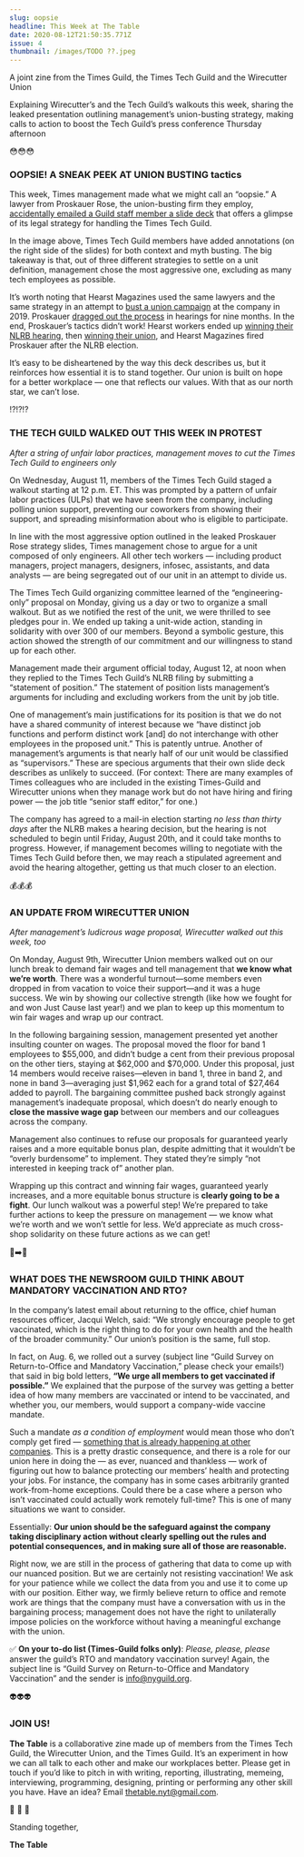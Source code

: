 ```yaml
---
slug: oopsie
headline: This Week at The Table
date: 2020-08-12T21:50:35.771Z
issue: 4
thumbnail: /images/TODO ??.jpeg
---
```


A joint zine from the Times Guild, the Times Tech Guild and the Wirecutter Union

Explaining Wirecutter’s and the Tech Guild’s walkouts this week, sharing the leaked presentation outlining management’s union-busting strategy, making calls to action to boost the Tech Guild’s press conference Thursday afternoon

<FullBleedImage alt="A seven by seven grid of tech workers on Zoom, using identical red backgrounds and raising their fists in solidarity." src="/images/the-table/8-11-tech-walkout-zoom.png" title="More than 330 members of the Times Tech Guild walked out Wednesday to protest ULPs and the attempted division of the unit." />

<CenteredContent>😳😳😳</CenteredContent>

### OOPSIE! A SNEAK PEEK AT UNION BUSTING tactics

This week, Times management made what we might call an “oopsie.” A lawyer from  Proskauer Rose, the union-busting firm they employ, [accidentally emailed a Guild staff member a slide deck](https://www.thedailybeast.com/ny-times-lawyers-accidentally-send-private-strategy-memo-to-staff-union?ref=author) that offers a glimpse of its legal strategy for handling the Times Tech Guild.

<FullBleedImage alt="A slide from Proskauer's anti-union deck, highlighting the decision to be made and operating principles" src="/images/the-table/08-09-proskauer-slide.png" title="More than 330 members of the Times Tech Guild walked out Wednesday to protest ULPs and the attempted division of the unit." />

In the image above, Times Tech Guild members have added annotations (on the right side of the slides) for both context and myth busting. The big takeaway is that, out of three different strategies to settle on a unit definition, management chose the most aggressive one, excluding as many tech employees as possible.

It’s worth noting that Hearst Magazines used the same lawyers and the same strategy in an attempt to [bust a union campaign](https://www.vice.com/en/article/qvg7xq/wow-hearst-set-up-a-whole-website-dedicated-to-union-busting) at the company in 2019. Proskauer [dragged out the process](https://nymag.com/intelligencer/2020/05/hearst-loses-big-at-the-national-labor-relations-board.html) in hearings for nine months. In the end, Proskauer’s tactics didn’t work! Hearst workers ended up [winning their NLRB hearing](https://nymag.com/intelligencer/2020/05/hearst-loses-big-at-the-national-labor-relations-board.html), then [winning their union](https://www.wgaeast.org/hearst-magazines-win-vote-to-unionize-with-the-writers-guild-of-america-east/), and Hearst Magazines fired Proskauer after the NLRB election.

It’s easy to be disheartened by the way this deck describes us, but it reinforces how essential it is to stand together. Our union is built on hope for a better workplace — one that reflects our values. With that as our north star, we can’t lose.

<CenteredContent>⁉️⁉️⁉️</CenteredContent>

### THE TECH GUILD WALKED OUT THIS WEEK IN PROTEST

*After a string of unfair labor practices, management moves to cut the Times Tech Guild to engineers only*

On Wednesday, August 11, members of the Times Tech Guild staged a walkout starting at 12 p.m. ET. This was prompted by a pattern of unfair labor practices (ULPs) that we have seen from the company, including polling union support, preventing our coworkers from showing their support, and spreading misinformation about who is eligible to participate. 

In line with the most aggressive option outlined in the leaked Proskauer Rose strategy slides, Times management chose to argue for a unit composed of only engineers. All other tech workers — including product managers, project managers, designers, infosec, assistants, and data analysts — are being segregated out of our unit in an attempt to divide us. 

The Times Tech Guild organizing committee learned of the “engineering-only” proposal on Monday, giving us a day or two to organize a small walkout. But as we notified the rest of the unit, we were thrilled to see pledges pour in. We ended up taking a unit-wide action, standing in solidarity with over 300 of our members. Beyond a symbolic gesture, this action showed the strength of our commitment and our willingness to stand up for each other.

Management made their argument official today, August 12, at noon when they replied to the Times Tech Guild’s NLRB filing by submitting a “statement of position.” The statement of position lists management’s arguments for including and excluding workers from the unit by job title. 

One of management’s main justifications for its position is that we do not have a shared community of interest because we “have distinct job functions and perform distinct work [and] do not interchange with other employees in the proposed unit.” This is patently untrue. Another of management’s arguments is that nearly half of our unit would be classified as “supervisors.” These are specious arguments that their own slide deck describes as unlikely to succeed. (For context: There are many examples of Times colleagues who are included in the existing Times-Guild and Wirecutter unions when they manage work but do not have hiring and firing power — the job title “senior staff editor,” for one.)

The company has agreed to a mail-in election starting *no less than thirty days* after the NLRB makes a hearing decision, but the hearing is not scheduled to begin until Friday, August 20th, and it could take months to progress. However, if management becomes willing to negotiate with the Times Tech Guild before then, we may reach a stipulated agreement and avoid the hearing altogether, getting us that much closer to an election.

<CenteredContent>💰💰💰</CenteredContent>

### AN UPDATE FROM WIRECUTTER UNION

*After management’s ludicrous wage proposal, Wirecutter walked out this week, too*

On Monday, August 9th, Wirecutter Union members walked out on our lunch break to demand fair wages and tell management that **we know what we’re worth**. There was a wonderful turnout—some members even dropped in from vacation to voice their support—and it was a huge success. We win by showing our collective strength (like how we fought for and won Just Cause last year!) and we plan to keep up this momentum to win fair wages and wrap up our contract. 

<FullBleedImage alt="An image of a tweet by @wirecutterunion which reads 'The median salary of Wirecutter Union members is $43,000 less than the median salary of our colleagues in The New York Times newsroom, despite our work appearing besides theirs in print and on the web.' The tweet has four images demonstrating Wirecutter articles appearing alongside as referenced." src="/images/08-09-tweet-wirecutter-1.png"  />

In the following bargaining session, management presented yet another insulting counter on wages. The proposal moved the floor for band 1 employees to $55,000, and didn’t budge a cent from their previous proposal on the other tiers, staying at $62,000 and $70,000. Under this proposal, just 14 members would receive raises—eleven in band 1, three in band 2, and none in band 3—averaging just $1,962 each for a grand total of $27,464 added to payroll. The bargaining committee pushed back strongly against management’s inadequate proposal, which doesn’t do nearly enough to **close the massive wage gap** between our members and our colleagues across the company.

Management also continues to refuse our proposals for guaranteed yearly raises and a more equitable bonus plan, despite admitting that it wouldn’t be “overly burdensome” to implement. They stated they’re simply “not interested in keeping track of” another plan. 

<FullBleedImage alt="An image of a tweet by @wirecutterunion which reads 'We work second and third jobs to make ends meet. The Times is debt-free & has nearly $1 billion in reserves. The Times will pay $40.6m in dividends to shareholders--a 12% jump from last year. We're asking for $862k to be shared among our ~70 members--that's <2% of the dividends!'" src="/images/08-09-tweet-wirecutter-2.png"  />

Wrapping up this contract and winning fair wages, guaranteed yearly increases, and a more equitable bonus structure is **clearly going to be a fight**. Our lunch walkout was a powerful step! We’re prepared to take further actions to keep the pressure on management — we know what we’re worth and we won’t settle for less. We’d appreciate as much cross-shop solidarity on these future actions as we can get!

<CenteredContent>👫➡️🏢</CenteredContent>

### WHAT DOES THE NEWSROOM GUILD THINK ABOUT MANDATORY VACCINATION AND RTO?

In the company’s latest email about returning to the office, chief human resources officer, Jacqui Welch, said: “We strongly encourage people to get vaccinated, which is the right thing to do for your own health and the health of the broader community.” Our union’s position is the same, full stop. 

In fact, on Aug. 6, we rolled out a survey (subject line “Guild Survey on Return-to-Office and Mandatory Vaccination,” please check your emails!) that said in big bold letters, **“We urge all members to get vaccinated if possible.”** We explained that the purpose of the survey was getting a better idea of how many members are vaccinated or intend to be vaccinated, and whether you, our members, would support a company-wide vaccine mandate.

Such a mandate *as a condition of employment* would mean those who don’t comply get fired — [something that is already happening at other companies](https://www.reuters.com/world/us/cnn-fires-three-employees-who-came-office-unvaccinated-memo-2021-08-06/). This is a pretty drastic consequence, and there is a role for our union here in doing the — as ever, nuanced and thankless — work of figuring out how to balance protecting our members’ health and protecting your jobs. For instance, the company has in some cases arbitrarily granted work-from-home exceptions. Could there be a case where a person who isn’t vaccinated could actually work remotely full-time? This is one of many situations we want to consider.

Essentially: **Our union should be the safeguard against the company taking disciplinary action without clearly spelling out the rules and potential consequences, and in making sure all of those are reasonable.** 

Right now, we are still in the process of gathering that data to come up with our nuanced position. But we are certainly not resisting vaccination! We ask for your patience while we collect the data from you and use it to come up with our position. Either way, we firmly believe return to office and remote work are things that the company must have a conversation with us in the bargaining process; management does not have the right to unilaterally impose policies on the workforce without having a meaningful exchange with the union.

✅ **On your to-do list (Times-Guild folks only)**: *Please, please, please* answer the guild’s RTO and mandatory vaccination survey! Again, the subject line is “Guild Survey on Return-to-Office and Mandatory Vaccination” and the sender is info@nyguild.org.

<CenteredContent>👽👽👽</CenteredContent>

### JOIN US!

**The Table** is a collaborative zine made up of members from the Times Tech Guild, the Wirecutter Union, and the Times Guild. It’s an experiment in how we can all talk to each other and make our workplaces better. Please get in touch if you’d like to pitch in with writing, reporting, illustrating, memeing, interviewing, programming, designing, printing or performing any other skill you have. Have an idea? Email thetable.nyt@gmail.com.

<FullBleedImage alt="A gif of the little green men aliens from the Toy Story movies saying 'ooooooooooooh' in unison." src="/images/the-table/lgms.gif"/>

<CenteredContent>💚 💙 💜</CenteredContent>

Standing together, 

**The Table**